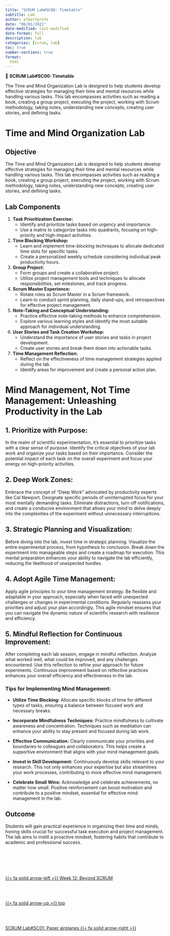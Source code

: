 ```yaml
---
title: "SCRUM Lab#SC00: Timetable"
subtitle: Lab
author: albertprofe
date: "06/01/2021"
date-modified: last-modified
date-format: full
description: lab
categories: [scrum, lab]
toc: true
number-sections: true
format:
  html
---
```


::: {.labs}
📘 **SCRUM Lab#SC00: Timetable**

The Time and Mind Organization Lab is designed to help students develop effective strategies for managing their time and mental resources while handling various tasks. This lab encompasses activities such as reading a book, creating a group project, executing the project, working with Scrum methodology, taking notes, understanding new concepts, creating user stories, and defining tasks.


:::

# Time and Mind Organization Lab

## Objective
The Time and Mind Organization Lab is designed to help students develop effective strategies for managing their time and mental resources while handling various tasks. This lab encompasses activities such as reading a book, creating a group project, executing the project, working with Scrum methodology, taking notes, understanding new concepts, creating user stories, and defining tasks.

## Lab Components

1. **Task Prioritization Exercise:**
   - Identify and prioritize tasks based on urgency and importance.
   - Use a matrix to categorize tasks into quadrants, focusing on high-priority and high-impact activities.

2. **Time Blocking Workshop:**
   - Learn and implement time-blocking techniques to allocate dedicated time slots for specific tasks.
   - Create a personalized weekly schedule considering individual peak productivity hours.

3. **Group Project:**
   - Form groups and create a collaborative project.
   - Utilize project management tools and techniques to allocate responsibilities, set milestones, and track progress.

4. **Scrum Master Experience:**
   - Rotate roles as Scrum Master in a Scrum framework.
   - Learn to conduct sprint planning, daily stand-ups, and retrospectives for effective project management.

5. **Note-Taking and Conceptual Understanding:**
   - Practice effective note-taking methods to enhance comprehension.
   - Explore various learning styles and identify the most suitable approach for individual understanding.

6. **User Stories and Task Creation Workshop:**
   - Understand the importance of user stories and tasks in project development.
   - Create user stories and break them down into actionable tasks.

7. **Time Management Reflection:**
   - Reflect on the effectiveness of time management strategies applied during the lab.
   - Identify areas for improvement and create a personal action plan.

# Mind Management, Not Time Management: Unleashing Productivity in the Lab

## 1. Prioritize with Purpose:
In the realm of scientific experimentation, it's essential to prioritize tasks with a clear sense of purpose. Identify the critical objectives of your lab work and organize your tasks based on their importance. Consider the potential impact of each task on the overall experiment and focus your energy on high-priority activities.

## 2. Deep Work Zones:
Embrace the concept of "Deep Work" advocated by productivity experts like Cal Newport. Designate specific periods of uninterrupted focus for your most mentally demanding tasks. Eliminate distractions, turn off notifications, and create a conducive environment that allows your mind to delve deeply into the complexities of the experiment without unnecessary interruptions.

## 3. Strategic Planning and Visualization:
Before diving into the lab, invest time in strategic planning. Visualize the entire experimental process, from hypothesis to conclusion. Break down the experiment into manageable steps and create a roadmap for execution. This mental preparation enhances your ability to navigate the lab efficiently, reducing the likelihood of unexpected hurdles.

## 4. Adopt Agile Time Management:
Apply agile principles to your time management strategy. Be flexible and adaptable in your approach, especially when faced with unexpected challenges or changes in experimental conditions. Regularly reassess your priorities and adjust your plan accordingly. This agile mindset ensures that you can navigate the dynamic nature of scientific research with resilience and efficiency.

## 5. Mindful Reflection for Continuous Improvement:
After completing each lab session, engage in mindful reflection. Analyze what worked well, what could be improved, and any challenges encountered. Use this reflection to refine your approach for future experiments. Continuous improvement based on reflective practices enhances your overall efficiency and effectiveness in the lab.

### Tips for Implementing Mind Management:

- **Utilize Time Blocking:** Allocate specific blocks of time for different types of tasks, ensuring a balance between focused work and necessary breaks.
  
- **Incorporate Mindfulness Techniques:** Practice mindfulness to cultivate awareness and concentration. Techniques such as meditation can enhance your ability to stay present and focused during lab work.

- **Effective Communication:** Clearly communicate your priorities and boundaries to colleagues and collaborators. This helps create a supportive environment that aligns with your mind management goals.

- **Invest in Skill Development:** Continuously develop skills relevant to your research. This not only enhances your expertise but also streamlines your work processes, contributing to more effective mind management.

- **Celebrate Small Wins:** Acknowledge and celebrate achievements, no matter how small. Positive reinforcement can boost motivation and contribute to a positive mindset, essential for effective mind management in the lab.



## Outcome

Students will gain practical experience in organizing their time and minds, honing skills crucial for successful task execution and project management. The lab aims to instill a proactive mindset, fostering habits that contribute to academic and professional success.


<!--- navLinks -->
<br><br>
<div class=row>
<br>
<div class='column left previous'>
<br>
[{{< fa solid arrow-left >}} Week 12: Beyond SCRUM](/scrum/scrum-week12.qmd)
<br>
</div>
<br>
<div class='column center'>
<br>
[{{< fa solid arrow-up >}} top](#top)
<br>
</div>
<br>
<div class='column right next'>
<br>
[SCRUM Lab#SC01: Paper airplanes {{< fa solid arrow-right >}}](/scrum/scrumlab1.qmd)
<br>
</div>
<br>
</div>
